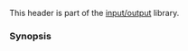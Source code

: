 {{cpp/header/title|istream}}
{{cpp/header/navbar}}
This header is part of the [[cpp/io|input/output]] library.
{{dsc begin}}
{{dsc h1 | Classes}}
{{dsc inc | cpp/io/dsc basic_istream}}
{{dsc|{{lc|std::istream}}|{{c|std::basic_istream&lt;char&gt;}}&lt;br/&gt; {{mark typedef}}}}
{{dsc|{{lc|std::wistream}}|{{c|std::basic_istream&lt;wchar_t&gt;}}&lt;br/&gt; {{mark typedef}} }}
{{dsc inc | cpp/io/dsc basic_iostream}}
{{dsc|{{lc|std::iostream}}|{{c|std::basic_iostream&lt;char&gt;}}&lt;br/&gt; {{mark typedef}}}}
{{dsc|{{lc|std::wiostream}}|{{c|std::basic_iostream&lt;wchar_t&gt;}}&lt;br/&gt; {{mark typedef}} }}
{{dsc h1 | Functions}}
{{dsc inc | cpp/io/basic_istream/dsc operator_gtgt2}}
{{dsc h2 | Manipulators}}
{{dsc inc | cpp/io/manip/dsc ws}}
{{dsc end}}

===Synopsis===
{{cpp/synopsis/istream}}

{{langlinks|es|ja|zh}}